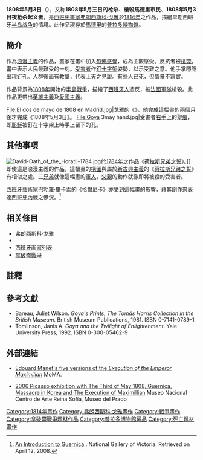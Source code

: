 {{Infobox Painting
| image_file=El_Tres_de_Mayo,_by_Francisco_de_Goya,_from_Prado_in_Google_Earth.jpg
| title=1808年5月3日
| artist=[[弗朗西斯科·戈雅|弗朗西斯科·戈雅]]
| year=1814年
| type=[[油畫|油畫]]
| height_metric=268
| width_metric=347
| city=[[馬德里|馬德里]]
| museum=[[普拉多博物館|普拉多博物館]]
}}

'''1808年5月3日'''（{{lang-es|''El tres de mayo de 1808''}}），又称'''1808年5月三日的枪杀'''、'''槍殺馬德里市民'''、'''1808年5月3日夜枪杀起义者'''，是[[西班牙|西班牙]][[畫家|畫家]][[弗朗西斯科·戈雅|弗朗西斯科·戈雅]]於[[1814年|1814年]]之作品，描繪早期西班牙[[半岛战争|半岛战争]]的情境。此作品現存於[[馬德里|馬德里]]的[[普拉多博物馆|普拉多博物馆]]。

==簡介==
作為[[浪漫主義|浪漫主義]]的作品，畫家在畫中加入[[恐怖|恐怖]][[感覺|感覺]]，成為主觀感受。反抗者被[[槍斃|槍斃]]，畫中表示人民最難受的一刻。[[受害者|受害者]]作[[釘十字架|釘十字架]]姿勢，以示受難之意。他手掌隱隱出現釘孔。人群後面有[[教堂|教堂]]，代表[[上天|上天]]之見證。有些人已[[死|死]]，但情景不寫實。

作品背景為[[1808年|1808年]]開始的[[半岛战争|半島戰爭]]，描繪了[[西班牙人|西班牙人]]造反，被[[法國|法國]][[軍隊|軍隊]]槍殺。此作品更帶出[[英雄主義|英雄主義]]及[[愛國主義|愛國主義]]。
<gallery>
File:El dos de mayo de 1808 en Madrid.jpg|戈雅的《{{le|1808年5月2日|The Second of May 1808}}》，他完成這幅畫的兩個月後才完成《1808年5月3日》。
File:Goya 3may hand.jpg|受害者[[右手|右手]]上的[[聖痕|聖痕]]，即[[耶穌|耶穌]]被釘在十字架上時手上留下的孔。
</gallery>

==其他事項 ==
[[File:David-Oath_of_the_Horatii-1784.jpg|right]]於[[1784年|1784年]]之作品《[[荷拉斯兄弟之誓|荷拉斯兄弟之誓]]》。]]
即使這是浪漫主義的作品，這幅畫的[[構圖|構圖]]與屬於[[新古典主義|新古典主義]]的《[[荷拉斯兄弟之誓|荷拉斯兄弟之誓]]》有相似之處。三[[兄弟|兄弟]]就像這幅畫的[[軍人|軍人]]，[[父親|父親]]的動作就像即將被殺的受害者。

[[西班牙|西班牙]][[藝術家|藝術家]][[巴勃羅·畢卡索|巴勃羅·畢卡索]]的《[[格爾尼卡_(繪畫)|格爾尼卡]]》亦受到這幅畫的影響，藉其創作來表達[[西班牙內戰|西班牙內戰]]之慘況。<ref>[http://www.ngv.vic.gov.au/picasso/education/ed_JTE_ITG.html An Introduction to Guernica] {{Wayback|url=http://www.ngv.vic.gov.au/picasso/education/ed_JTE_ITG.html |date=20130405032026 }}{{en}}. National Gallery of Victoria. Retrieved on April 12, 2008.</ref>

==相关條目==
*[[弗朗西斯科·戈雅|弗朗西斯科·戈雅]]
*{{le|1808年5月2日|The Second of May 1808}}
*[[西班牙画家列表|西班牙画家列表]]
*[[拿破崙戰爭|拿破崙戰爭]]

==註釋==
{{NoteFoot}}

==參考文獻==
{{reflist}}
*Bareau, Juliet Wilson. ''Goya's Prints, The Tomás Harris Collection in the British Museum''. British Museum Publications, 1981. ISBN 0-7141-0789-1
* Tomlinson, Janis A. ''Goya and the Twilight of Enlightenment''. Yale University Press, 1992. ISBN 0-300-05462-9

==外部連結==
* {{en}}[https://web.archive.org/web/20081026115715/http://www.moma.org/exhibitions/2006/Manet/detail_fiveworks.htm Edouard Manet's five versions of the ''Execution of the Emperor Maximilian''] MoMA.
* {{en}}[https://web.archive.org/web/20080423225904/http://www.picassotradicionyvanguardia.com/museoRS_EN.php 2006 Picasso exhibition with The Third of May 1808, Guernica, Massacre in Korea and The Execution of Maximillian] Museo Nacional Centro de Arte Reina Sofía, Museo del Prado

[[Category:1814年畫作|Category:1814年畫作]]
[[Category:弗朗西斯科·戈雅畫作|Category:弗朗西斯科·戈雅畫作]]
[[Category:戰爭畫作|Category:戰爭畫作]]
[[Category:拿破崙戰爭題材作品|Category:拿破崙戰爭題材作品]]
[[Category:普拉多博物館藏品|Category:普拉多博物館藏品]]
[[Category:死亡題材畫作|Category:死亡題材畫作]]